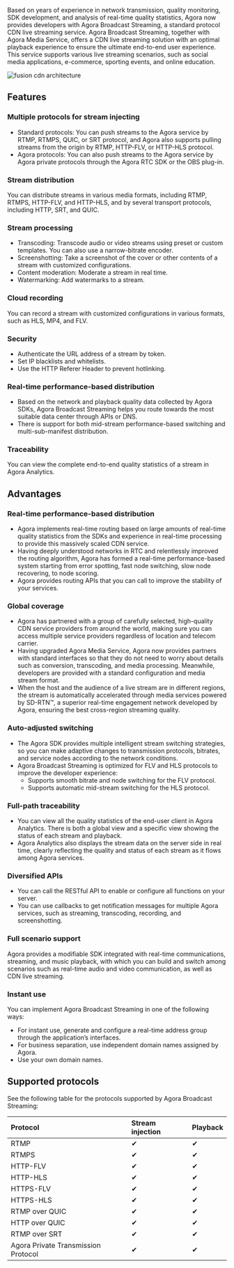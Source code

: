
Based on years of experience in network transmission, quality monitoring, SDK development, and analysis of real-time quality statistics, Agora now provides developers with Agora Broadcast Streaming, a standard protocol CDN live streaming service. Agora Broadcast Streaming, together with Agora Media Service, offers a CDN live streaming solution with an optimal playback experience to ensure the ultimate end-to-end user experience. This service supports various live streaming scenarios, such as social media applications, e-commerce, sporting events, and online education.

![fusion cdn architecture](https://web-cdn.agora.io/docs-files/1632829757063)

## Features

### Multiple protocols for stream injecting

- Standard protocols: You can push streams to the Agora service by RTMP, RTMPS, QUIC, or SRT protocol, and Agora also supports pulling streams from the origin by RTMP, HTTP-FLV, or HTTP-HLS protocol.
- Agora protocols: You can also push streams to the Agora service by Agora private protocols through the Agora RTC SDK or the OBS plug-in. 

### Stream distribution

You can distribute streams in various media formats, including RTMP, RTMPS, HTTP-FLV, and HTTP-HLS, and by several transport protocols, including HTTP, SRT, and QUIC.

### Stream processing

- Transcoding: Transcode audio or video streams using preset or custom templates. You can also use a narrow-bitrate encoder.
- Screenshotting: Take a screenshot of the cover or other contents of a stream with customized configurations.
- Content moderation: Moderate a stream in real time.
- Watermarking: Add watermarks to a stream.

### Cloud recording

You can record a stream with customized configurations in various formats, such as HLS, MP4, and FLV.

### Security

- Authenticate the URL address of a stream by token.
- Set IP blacklists and whitelists.
- Use the HTTP Referer Header to prevent hotlinking.

### Real-time performance-based distribution

- Based on the network and playback quality data collected by Agora SDKs, Agora Broadcast Streaming helps you route towards the most suitable data center through APIs or DNS.
- There is support for both mid-stream performance-based switching and multi-sub-manifest distribution.

### Traceability

You can view the complete end-to-end quality statistics of a stream in Agora Analytics.

## Advantages

### Real-time performance-based distribution

- Agora implements real-time routing based on large amounts of real-time quality statistics from the SDKs and experience in real-time processing to provide this massively scaled CDN service.
- Having deeply understood networks in RTC and relentlessly improved the routing algorithm, Agora has formed a real-time performance-based system starting from error spotting, fast node switching, slow node recovering, to node scoring. 
- Agora provides routing APIs that you can call to improve the stability of your services.

### Global coverage

- Agora has partnered with a group of carefully selected, high-quality CDN service providers from around the world, making sure you can access multiple service providers regardless of location and telecom carrier.
- Having upgraded Agora Media Service, Agora now provides partners with standard interfaces so that they do not need to worry about details such as conversion, transcoding, and media processing. Meanwhile, developers are provided with a standard configuration and media stream format.
- When the host and the audience of a live stream are in different regions, the stream is automatically accelerated through media services powered by SD-RTN™, a superior real-time engagement network developed by Agora, ensuring the best cross-region streaming quality.

### Auto-adjusted switching

- The Agora SDK provides multiple intelligent stream switching strategies, so you can make adaptive changes to transmission protocols, bitrates, and service nodes according to the network conditions.
- Agora Broadcast Streaming is optimized for FLV and HLS protocols to improve the developer experience:
  - Supports smooth bitrate and node switching for the FLV protocol.
  - Supports automatic mid-stream switching for the HLS protocol.

### Full-path traceability

- You can view all the quality statistics of the end-user client in Agora Analytics. There is both a global view and a specific view showing the status of each stream and playback.
- Agora Analytics also displays the stream data on the server side in real time, clearly reflecting the quality and status of each stream as it flows among Agora services.

### Diversified APIs

- You can call the RESTful API to enable or configure all functions on your server.
- You can use callbacks to get notification messages for multiple Agora services, such as streaming, transcoding, recording, and screenshotting.

### Full scenario support

Agora provides a modifiable SDK integrated with real-time communications, streaming, and music playback, with which you can build and switch among scenarios such as real-time audio and video communication, as well as CDN live streaming.

### Instant use

You can implement Agora Broadcast Streaming in one of the following ways:

- For instant use, generate and configure a real-time address group through the application’s interfaces.
- For business separation, use independent domain names assigned by Agora.
- Use your own domain names.

## Supported protocols

See the following table for the protocols supported by Agora Broadcast Streaming:

| Protocol                            | Stream injection | Playback |
| :---------------------------------- | :--------------- | :------- |
| RTMP                                | ✔                | ✔        |
| RTMPS                               | ✔                | ✔        |
| HTTP-FLV                            | ✔                | ✔        |
| HTTP-HLS                            | ✔                | ✔        |
| HTTPS-FLV                           | ✔                | ✔        |
| HTTPS-HLS                           | ✔                | ✔        |
| RTMP over QUIC                      | ✔                | ✔        |
| HTTP over QUIC                      | ✔                | ✔        |
| RTMP over SRT                       | ✔                | ✔        |
| Agora Private Transmission Protocol | ✔                | ✔        |